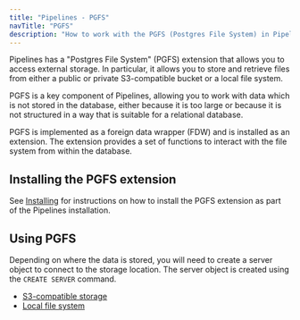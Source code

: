 ```yaml
---
title: "Pipelines - PGFS"
navTitle: "PGFS"
description: "How to work with the PGFS (Postgres File System) in Pipelines."
---
```


Pipelines has a "Postgres File System" (PGFS) extension that allows you to access external storage. In particular, it allows you to store and retrieve files from either a public or private S3-compatible bucket or a local file system.

PGFS is a key component of Pipelines, allowing you to work with data which is not stored in the database, either because it is too large or because it is not structured in a way that is suitable for a relational database.

PGFS is implemented as a foreign data wrapper (FDW) and is installed as an extension. The extension provides a set of functions to interact with the file system from within the database.

## Installing the PGFS extension

See [Installing](../installing) for instructions on how to install the PGFS extension as part of the Pipelines installation.

## Using PGFS

Depending on where the data is stored, you will need to create a server object to connect to the storage location. The server object is created using the `CREATE SERVER` command.

- [S3-compatible storage](s3)
- [Local file system](local)
